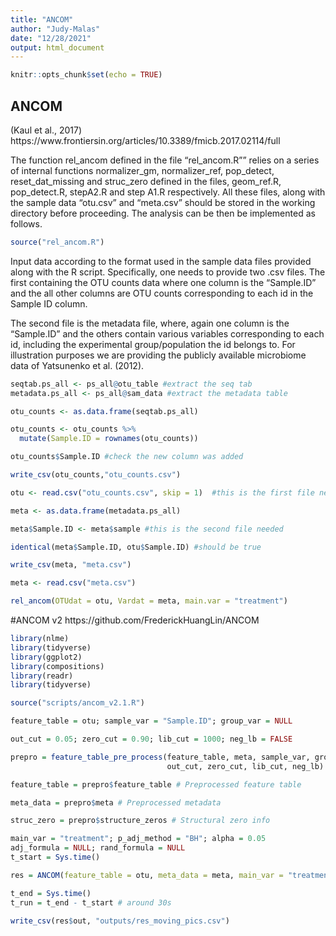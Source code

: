 ```yaml
---
title: "ANCOM"
author: "Judy-Malas"
date: "12/28/2021"
output: html_document
---
```


```r
knitr::opts_chunk$set(echo = TRUE)
```

## ANCOM
(Kaul et al., 2017)
https://www.frontiersin.org/articles/10.3389/fmicb.2017.02114/full


The function rel_ancom defined in the file “rel_ancom.R”" relies on a series of internal functions
normalizer_gm, normalizer_ref, pop_detect, reset_dat_missing and struc_zero defined in the files,
geom_ref.R, pop_detect.R, stepA2.R and step A1.R respectively. All these files, along with the sample
data “otu.csv” and “meta.csv” should be stored in the working directory before proceeding. The analysis can
be then be implemented as follows.
```r

source("rel_ancom.R")

```
Input data according to the format used in the sample data files provided along with the R script. Specifically,
one needs to provide two .csv files. 
The first containing the OTU counts data where one column is the “Sample.ID” and the all other columns are OTU counts corresponding to each id in the Sample ID column.

The second file is the metadata file, where, again one column is the “Sample.ID” and the others contain
various variables corresponding to each id, including the experimental group/population the id belongs to.
For illustration purposes we are providing the publicly available microbiome data of Yatsunenko et al. (2012).
```r

seqtab.ps_all <- ps_all@otu_table #extract the seq tab
metadata.ps_all <- ps_all@sam_data #extract the metadata table

otu_counts <- as.data.frame(seqtab.ps_all)

otu_counts <- otu_counts %>% 
  mutate(Sample.ID = rownames(otu_counts))

otu_counts$Sample.ID #check the new column was added 

write_csv(otu_counts,"otu_counts.csv")

otu <- read.csv("otu_counts.csv", skip = 1)  #this is the first file needed

meta <- as.data.frame(metadata.ps_all)

meta$Sample.ID <- meta$sample #this is the second file needed

identical(meta$Sample.ID, otu$Sample.ID) #should be true 

write_csv(meta, "meta.csv")

meta <- read.csv("meta.csv")

```

```r

rel_ancom(OTUdat = otu, Vardat = meta, main.var = "treatment")

```




#ANCOM v2
https://github.com/FrederickHuangLin/ANCOM

```r
library(nlme)
library(tidyverse)
library(ggplot2)
library(compositions)
library(readr)
library(tidyverse)
```


```r

source("scripts/ancom_v2.1.R")

```

```r

feature_table = otu; sample_var = "Sample.ID"; group_var = NULL

out_cut = 0.05; zero_cut = 0.90; lib_cut = 1000; neg_lb = FALSE

prepro = feature_table_pre_process(feature_table, meta, sample_var, group_var, 
                                   out_cut, zero_cut, lib_cut, neg_lb)

feature_table = prepro$feature_table # Preprocessed feature table

meta_data = prepro$meta # Preprocessed metadata

struc_zero = prepro$structure_zeros # Structural zero info

```

```r

main_var = "treatment"; p_adj_method = "BH"; alpha = 0.05
adj_formula = NULL; rand_formula = NULL
t_start = Sys.time()

res = ANCOM(feature_table = otu, meta_data = meta, main_var = "treatment")

t_end = Sys.time()
t_run = t_end - t_start # around 30s

write_csv(res$out, "outputs/res_moving_pics.csv")

```


